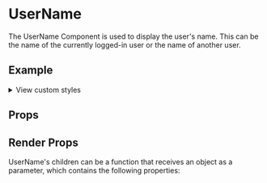 

<Meta of={UserNameStories} />

# UserName

The UserName Component  is used to display the user's name. This can be the name of the currently logged-in user or the name of another user.

## Example
<Canvas />

<p>
  <details>
    <summary>View custom styles</summary>
    <Source code={StyleCode} />
  </details>
</p>

## Props

<Controls />

## Render Props

UserName's children can be a function that receives an object as a parameter, which contains the following properties:

<ArgTypes of={RenderProps} />
